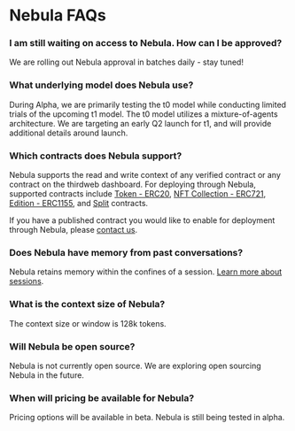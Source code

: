 # Nebula FAQs

### I am still waiting on access to Nebula. How can I be approved?

We are rolling out Nebula approval in batches daily - stay tuned! 

### What underlying model does Nebula use?

During Alpha, we are primarily testing the t0 model while conducting limited trials of the upcoming t1 model. The t0 model utilizes a mixture-of-agents architecture. We are targeting an early Q2 launch for t1, and will provide additional details around launch. 

### Which contracts does Nebula support?
Nebula supports the read and write context of any verified contract or any contract on the thirdweb dashboard. For deploying through Nebula, supported contracts include [Token - ERC20](https://thirdweb.com/thirdweb.eth/TokenERC20), [NFT Collection - ERC721](https://thirdweb.com/thirdweb.eth/TokenERC721), [Edition - ERC1155](https://thirdweb.com/thirdweb.eth/TokenERC1155), and [Split](https://thirdweb.com/thirdweb.eth/Split) contracts. 

If you have a published contract you would like to enable for deployment through Nebula, please [contact us](https://thirdweb.com/contact-us). 

### Does Nebula have memory from past conversations?
Nebula retains memory within the confines of a session. [Learn more about sessions](/nebula/key-concepts/sessions).

### What is the context size of Nebula?
The context size or window is 128k tokens.

### Will Nebula be open source?

Nebula is not currently open source. We are exploring open sourcing Nebula in the future.

### When will pricing be available for Nebula?

Pricing options will be available in beta. Nebula is still being tested in alpha.



